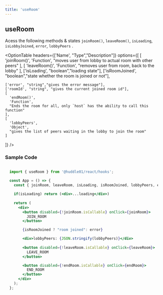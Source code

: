 ```yaml
---
title: 'useRoom'
---
```




## useRoom

Acess the following methods & states `joinRoom()`, `leaveRoom()`, `isLoading`, `isLobbyJoined`, `error`, `lobbyPeers` .

<OptionTable
  headers={['Name', "Type","Description"]}
  options={[
    [
      'joinRoom()',
      'Function',
      "moves user from lobby to actual room with other peers"
    ],
    [
      'leaveRoom()',
      'Function',
      "removes user from room, back to the lobby"
    ],
    ['isLoading', "boolean","loading state"],
    ['isRoomJoined', "boolean","state whether the room is joined or not"],

    ['error', "string","gives the error message"],
    ['roomId', "string", "gives the current joined room id"],
    [
      'endRoom()',
      'Function',
      "Ends the room for all, only `host` has the ability to call this function"
    ],
    [
      'lobbyPeers',
      'Object',
      "gives the list of peers waiting in the lobby to join the room"
    ]
  ]}
/>



### Sample Code


```jsx

  import { useRoom } from '@huddle01/react/hooks';
 
  const App = () => {
    const { joinRoom, leaveRoom, isLoading, isRoomJoined, lobbyPeers, error, endRoom } = useRoom();

    if(isLoading) return (<div>...loading</div>)
  
    return (
      <div> 
        <button disabled={!joinRoom.isCallable} onClick={joinRoom}>
          JOIN_ROOM 
        </button>

        {isRoomJoined ? "room joined": error} 

        <div>lobbyPeers: {JSON.stringify(lobbyPeers)}</div>
 
        <button disabled={!leaveRoom.isCallable} onClick={leaveRoom}>
          LEAVE_ROOM 
        </button>

        <button disabled={!endRoom.isCallable} onClick={endRoom}>
          END_ROOM 
        </button>
      </div>
    );
  };
 
```

